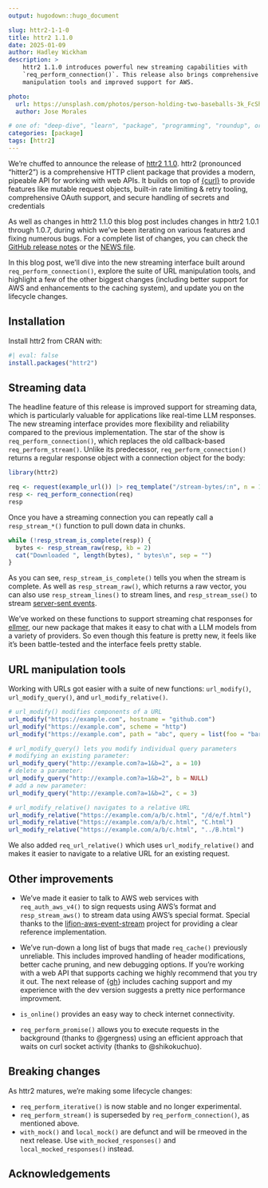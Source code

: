 ```yaml
---
output: hugodown::hugo_document

slug: httr2-1-1-0
title: httr2 1.1.0
date: 2025-01-09
author: Hadley Wickham
description: >
    httr2 1.1.0 introduces powerful new streaming capabilities with
    `req_perform_connection()`. This release also brings comprehensive URL
    manipulation tools and improved support for AWS.

photo:
  url: https://unsplash.com/photos/person-holding-two-baseballs-3k_FcShH0jY
  author: Jose Morales

# one of: "deep-dive", "learn", "package", "programming", "roundup", or "other"
categories: [package]
tags: [httr2]
---
```


<!--
TODO:
* [x] Look over / edit the post's title in the yaml
* [x] Edit (or delete) the description; note this appears in the Twitter card
* [x] Pick category and tags (see existing with `hugodown::tidy_show_meta()`)
* [x] Find photo & update yaml metadata
* [x] Create `thumbnail-sq.jpg`; height and width should be equal
* [x] Create `thumbnail-wd.jpg`; width should be >5x height
* [x] `hugodown::use_tidy_thumbnails()`
* [x] Add intro sentence, e.g. the standard tagline for the package
* [ ] `usethis::use_tidy_thanks()`
-->

We're chuffed to announce the release of [httr2 1.1.0](https://httr2.r-lib.org). httr2 (pronounced "hitter2") is a comprehensive HTTP client package that provides a modern, pipeable API for working with web APIs. It builds on top of [{curl}](https://jeroen.r-universe.dev/curl) to provide features like mutable request objects, built-in rate limiting & retry tooling, comprehensive OAuth support, and secure handling of secrets and credentials

As well as changes in httr2 1.1.0 this blog post includes changes in httr2 1.0.1 through 1.0.7, during which we've been iterating on various features and fixing numerous bugs. For a complete list of changes, you can check the [GitHub release notes](https://github.com/r-lib/httr2/releases) or the [NEWS file](https://httr2.r-lib.org/news/index.html).

In this blog post, we'll dive into the new streaming interface built around `req_perform_connection()`, explore the suite of URL manipulation tools, and highlight a few of the other biggest changes (including better support for AWS and enhancements to the caching system), and update you on the lifecycle changes.

## Installation

Install httr2 from CRAN with:

```r
#| eval: false
install.packages("httr2")
```

## Streaming data

The headline feature of this release is improved support for streaming data, which is particularly valuable for applications like real-time LLM responses. The new streaming interface provides more flexibility and reliability compared to the previous implementation. The star of the show is `req_perform_connection()`, which replaces the old callback-based `req_perform_stream()`. Unlike its predecessor, `req_perform_connection()` returns a regular response object with a connection object for the body:

```r
library(httr2)

req <- request(example_url()) |> req_template("/stream-bytes/:n", n = 10240)
resp <- req_perform_connection(req)
resp
```

Once you have a streaming connection you can repeatly call a `resp_stream_*()` function to pull down data in chunks.

```r
while (!resp_stream_is_complete(resp)) {
  bytes <- resp_stream_raw(resp, kb = 2)
  cat("Downloaded ", length(bytes), " bytes\n", sep = "")
}
```

As you can see, `resp_stream_is_complete()` tells you when the stream is complete. As well as `resp_stream_raw()`, which returns a raw vector, you can also use `resp_stream_lines()` to stream lines, and `resp_stream_sse()` to stream [server-sent events](https://developer.mozilla.org/en-US/docs/Web/API/Server-sent_events/Using_server-sent_events).

We've worked on these functions to support streaming chat responses for [ellmer](https://ellmer.tidyverse.org), our new package that makes it easy to chat with a LLM models from a variety of providers. So even though this feature is pretty new, it feels like it's been battle-tested and the interface feels pretty stable.

## URL manipulation tools

Working with URLs got easier with a suite of new functions: `url_modify()`, `url_modify_query()`, and `url_modify_relative()`.

```r
# url_modify() modifies components of a URL
url_modify("https://example.com", hostname = "github.com")
url_modify("https://example.com", scheme = "http")
url_modify("https://example.com", path = "abc", query = list(foo = "bar"))

# url_modify_query() lets you modify individual query parameters
# modifying an existing parameter:
url_modify_query("http://example.com?a=1&b=2", a = 10)
# delete a parameter:
url_modify_query("http://example.com?a=1&b=2", b = NULL)
# add a new parameter:
url_modify_query("http://example.com?a=1&b=2", c = 3)

# url_modify_relative() navigates to a relative URL
url_modify_relative("https://example.com/a/b/c.html", "/d/e/f.html")
url_modify_relative("https://example.com/a/b/c.html", "C.html")
url_modify_relative("https://example.com/a/b/c.html", "../B.html")
```

We also added `req_url_relative()` which uses `url_modify_relative()` and makes it easier to navigate to a relative URL for an existing request.

## Other improvements

* We've made it easier to talk to AWS web services with `req_auth_aws_v4()` to sign requests using AWS's format and `resp_stream_aws()` to stream data using AWS's special format. Special thanks to the [lifion-aws-event-stream](https://github.com/lifion/lifion-aws-event-stream/) project for providing a clear reference implementation.

* We've run-down a long list of bugs that made `req_cache()` previously unreliable. This includes improved handling of header modifications, better cache pruning, and new debugging options. If you're working with a web API that supports caching we highly recommend that you try it out. The next release of {[gh](https://github.com/r-lib/gh)} includes caching support and my experience with the dev version suggests a pretty nice performance improvment.

* `is_online()` provides an easy way to check internet connectivity.

* `req_perform_promise()` allows you to execute requests in the background (thanks to @gergness) using an efficient approach that waits on curl socket activity (thanks to @shikokuchuo).

## Breaking changes

As httr2 matures, we're making some lifecycle changes:

* `req_perform_iterative()` is now stable and no longer experimental.
* `req_perform_stream()` is superseded by `req_perform_connection()`, as mentioned above.
* `with_mock()` and `local_mock()` are defunct and will be rmeoved in the next release. Use `with_mocked_responses()` and `local_mocked_responses()` instead.

## Acknowledgements
